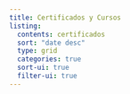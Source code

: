 ```yaml
---
title: Certificados y Cursos
listing:
  contents: certificados
  sort: "date desc"
  type: grid
  categories: true
  sort-ui: true
  filter-ui: true
---
```


